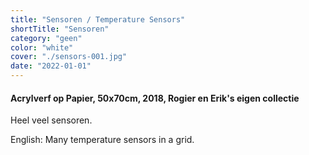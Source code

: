 ```yaml
---
title: "Sensoren / Temperature Sensors"
shortTitle: "Sensoren"
category: "geen"
color: "white"
cover: "./sensors-001.jpg"
date: "2022-01-01"
---
```

    
#### Acrylverf op Papier, 50x70cm, 2018, Rogier en Erik's eigen collectie
Heel veel sensoren.
    

English: Many temperature sensors in a grid.
